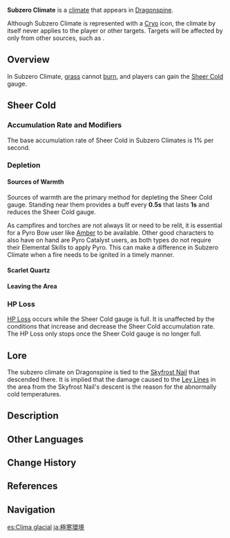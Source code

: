 {{See also|Sheer Cold}}
{{Terminology Infobox
|image    = Subzero Climate.png
|type     = Climates
|area     = Dragonspine
|region   = Mondstadt
}}
'''Subzero Climate''' is a [[climate]] that appears in [[Dragonspine]].

Although Subzero Climate is represented with a [[Cryo]] icon, the climate by itself never applies {{Cryo}} to the player or other targets. Targets will be affected by {{Cryo}} only from other sources, such as {{Color|Cryo DMG}}.

==Overview==
In Subzero Climate, [[grass]] cannot [[Burning|burn]], and players can gain the [[Sheer Cold]] gauge.

==Sheer Cold==
{{Transclude|Sheer Cold|Overview|main=1|top=1}}

===Accumulation Rate and Modifiers===
The base accumulation rate of Sheer Cold in Subzero Climates is 1% per second.

{{Transclude|Sheer Cold|Modifiers}}

===Depletion===
====Sources of Warmth====
Sources of warmth are the primary method for depleting the Sheer Cold gauge. Standing near them provides a buff every '''0.5s''' that lasts '''1s''' and reduces the Sheer Cold gauge. 
{{Transclude|Sheer Cold|Subzero Climate|lua=1}}

As campfires and torches are not always lit or need to be relit, it is essential for a Pyro Bow user like [[Amber]] to be available. Other good characters to also have on hand are Pyro Catalyst users, as both types do not require their Elemental Skills to apply Pyro. This can make a difference in Subzero Climate when a fire needs to be ignited in a timely manner.

====Scarlet Quartz====
{{Transclude|Sheer Cold|Scarlet Quartz}}

====Leaving the Area====
{{Transclude|Sheer Cold|Leaving the Area}}

===HP Loss===
[[HP Loss]] occurs while the Sheer Cold gauge is full. It is unaffected by the conditions that increase and decrease the Sheer Cold accumulation rate. The HP Loss only stops once the Sheer Cold gauge is no longer full.

{{Transclude|Sheer Cold|Subzero Climate 2|lua=1}}

==Lore==
The subzero climate on Dragonspine is tied to the [[Skyfrost Nail]] that descended there. It is implied that the damage caused to the [[Ley Lines]] in the area from the Skyfrost Nail's descent is the reason for the abnormally cold temperatures.<!-- far too many sources, none of which clearly state or can be put together to get a clear picture of cause and effect -->

==Description==
{{Description|'''Subzero Climate...'''
* Characters in Subzero Climate will continuously accumulate [[Sheer Cold]]. When Sheer Cold reaches its limit, they will start losing HP.
* Bonfires and other sources of heat will diminish Sheer Cold.
* Certain conditions like Snowstorms and actions like swimming will accelerate Sheer Cold's accumulation.}}

==Other Languages==
{{Other Languages
|en      = Subzero Climate
|zhs     = 极寒环境
|zhs_rm  = Jíhán Huánjìng
|zht     = 極寒環境
|zht_rm  = Jíhán Huánjìng
|zh_tl   = Extreme Cold Climate
|ja      = 極寒環境
|ja_rm   = Gokkan Kankyou
|ja_tl   = Extreme Cold Climate
|ko      = 혹한 환경
|ko_tl   = 
|es      = Clima glacial
|es_tl   = Icy Climate
|fr      = Chute de température
|fr_tl   = Temperature Drop
|ru      = Холодный климат
|ru_tl   = Cold Climate
|th      = สภาพแวดล้อมที่เย็นยะเยือก
|th_rm   = 
|th_tl   = 
|vi      = Môi Trường Cực Hàn
|vi_tl   = 
|de      = Extrem kalte Umgebung
|de_tl   = Extremely Cold Environment
|id      = Area Subzero
|id_tl   = Subzero Area
|pt      = Clima Glacial
|pt_tl   = 
|tr      = Soğuk İklim
|tr_tl   = Cold Climate
|it      = Clima glaciale
|it_tl   = 
}}

==Change History==
{{Change History|1.2}}

==References==
{{Reflist}}

==Navigation==
{{Exploration Navbox}}

[[es:Clima glacial]]
[[ja:極寒環境]]